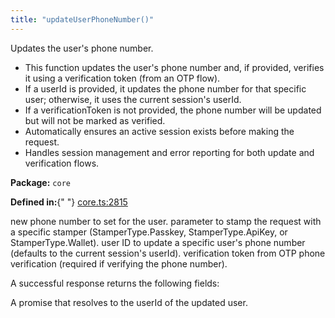 ```yaml
---
title: "updateUserPhoneNumber()"
---
```



<H3Bordered text="Overview" />

Updates the user's phone number.

<ul>
  <li>
    This function updates the user's phone number and, if provided, verifies it
    using a verification token (from an OTP flow).
  </li>
  <li>
    If a userId is provided, it updates the phone number for that specific user;
    otherwise, it uses the current session's userId.
  </li>
  <li>
    If a verificationToken is not provided, the phone number will be updated but
    will not be marked as verified.
  </li>
  <li>
    Automatically ensures an active session exists before making the request.
  </li>
  <li>
    Handles session management and error reporting for both update and
    verification flows.
  </li>
</ul>

<p>
  <strong>Package:</strong> <code>core</code>
</p>

<p>
  <strong>Defined in:</strong>{" "}
  <a href="https://github.com/tkhq/sdk/blob/main/packages/core/src/__clients__/core.ts#L2815">
    core.ts:2815
  </a>
</p>

<H3Bordered text="Parameters" />

<ParamField body="params" type="object" required={true} path="params">
  <Expandable title="params details">
    <NestedParam
      parentKey="params"
      childKey="phoneNumber"
      type="string"
      required={true}
    >
      new phone number to set for the user.
    </NestedParam>
    <NestedParam
      parentKey="params"
      childKey="stampWith"
      type="StamperType"
      required={false}
    >
      parameter to stamp the request with a specific stamper
      (StamperType.Passkey, StamperType.ApiKey, or StamperType.Wallet).
    </NestedParam>
    <NestedParam
      parentKey="params"
      childKey="userId"
      type="string"
      required={false}
    >
      user ID to update a specific user's phone number (defaults to the current
      session's userId).
    </NestedParam>
    <NestedParam
      parentKey="params"
      childKey="verificationToken"
      type="string"
      required={false}
    >
      verification token from OTP phone verification (required if verifying the
      phone number).
    </NestedParam>
  </Expandable>
</ParamField>

<H3Bordered text="Response" />A successful response returns the following
fields:

<ResponseField name="returns" type="string" required={true}>
  A promise that resolves to the userId of the updated user.
</ResponseField>

